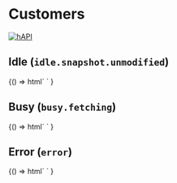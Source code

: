 
<Meta title="Tables / Customers" component="foxy-customers-table" />

# Customers

[![hAPI](https://img.shields.io/badge/hAPI-customers-green.svg)](https://api.foxycart.com/rels/customers)

## Idle (`idle.snapshot.unmodified`)

<Canvas>
  <Story name="Idle">
    {() =>
      html`
        <foxy-customers-table href="https://demo.foxycart.com/s/admin/stores/0/customers">
        </foxy-customers-table>
      `
    }
  </Story>
</Canvas>

## Busy (`busy.fetching`)

<Canvas>
  <Story name="Busy">
    {() =>
      html`
        <foxy-customers-table href="https://demo.foxycart.com/s/admin/sleep">
        </foxy-customers-table>
      `
    }
  </Story>
</Canvas>

## Error (`error`)

<Canvas>
  <Story name="Error">
    {() =>
      html`
        <foxy-customers-table href="https://demo.foxycart.com/s/admin/not-found">
        </foxy-customers-table>
      `
    }
  </Story>
</Canvas>
